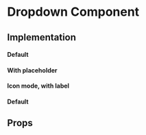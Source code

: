 
<Meta title="Core|Molecules/Dropdown" />

# Dropdown Component

## Implementation

#### Default

<Preview>
  <Story name="default">
    <div style={{display: 'flex'}}>
    <Dropdown
      type="select"
      options={[
        {
          label: 'Option 1',
          value: 'o1',
        },
        { label: 'Translation', value: 'o2' },
        { label: 'Choose this one', value: 'op3' },
      ]}
      renderInBody={false}
      value={{label: 'option3', value: 'op3'}}
    />
    </div>
  </Story>
</Preview>

#### With placeholder

<Preview>
  <Story name="placeholder">
    <Dropdown
      type="select"
      options={[
        { label: 'Show all members', value: 'o1' },
        { label: 'option2option2option2option2option2', value: 'o2' },
        { label: 'option3', value: 'op3' },
      ]}
      placeholder="Placeholder"
    />
  </Story>
</Preview>

#### Icon mode, with label

<Preview>
  <Story name="expander">
    <Dropdown
      type="expander"
      options={[
        {
          label: 'Option 1',
          value: 'o1',
        },
        {
          label: 'Option 2',
          value: 'o2',
        },
        {
          label: 'Option 3',
          value: 'op3',
        },
      ]}
      label="Icon mode here"
      iconMode
    />
  </Story>
</Preview>

#### Default

<Preview>
  <Story name="search">
    <div style={{display: 'flex'}}>
    <Dropdown
      type="select"
      searchable
      options={[
        {
          label: 'Option 1',
          value: 'o1',
        },
        { label: 'Translation', value: 'o2' },
        { label: 'Choose this one', value: 'op3' },
      ]}
      renderInBody={false}
      value={{label: 'option3', value: 'op3'}}
    />
    </div>
  </Story>
</Preview>

## Props

<Props of={Dropdown} />
